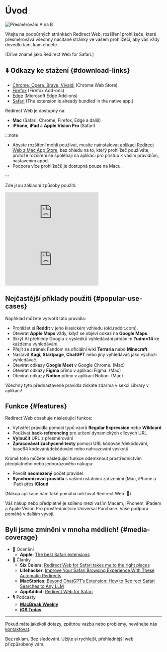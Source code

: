
# Úvod

<div style={{display: "flex", flexDirection: "column", alignItems: "flex-start", marginBottom: "25px"}}>
  <img src={useBaseUrl("img/redirect-a-to-b.png")} style={{display: "block", minWidth: "360px", maxWidth: "500px", width: "100%", height: "auto", marginBottom: "25px"}} alt="Přesměrování A na B" />
  <ExtensionStoreLinks />
</div>

Vítejte na podpůrných stránkách Redirect Web, rozšíření prohlížeče, které přesměrovává všechny načítané stránky ve vašem prohlížeči, aby vás vždy dovedlo tam, kam chcete.

(Dříve známé jako Redirect Web for Safari.)

## ⬇️ Odkazy ke stažení {#download-links}

- [Chrome, Opera, Brave, Vivaldi](https://chromewebstore.google.com/detail/ffglckbhfbfmdkefdmjbhpnffkcmlhdh) (Chrome Web Store)
- [Firefox](https://addons.mozilla.org/firefox/addon/redirect-web/) (Firefox Add-ons)
- [Edge](https://microsoftedge.microsoft.com/addons/detail/hmfkakfdccgdpgemaicfgngnmflefpga) (Microsoft Edge Add-ons)
- [Safari](https://apps.apple.com/app/id1571283503) (The extension is already bundled in the native app.)

Redirect Web je dostupný na:

- **Mac** (Safari, Chrome, Firefox, Edge a další)
- **iPhone**, **iPad** a **Apple Vision Pro** (Safari)

:::note

- Abyste rozšíření mohli používat, musíte nainstalovat [aplikaci Redirect Web z Mac App Store](https://apps.apple.com/app/id1571283503), bez ohledu na to, který prohlížeč používáte, protože rozšíření se spoléhají na aplikaci pro přístup k vašim pravidlům, nastavením apod.
- Podpora více prohlížečů je dostupná pouze na Macu.

:::

Zde jsou základní způsoby použití:

<iframe style={{width:"100%", aspectRatio:"9/16", height:"auto", maxHeight:"60vh", maxWidth:"35vh"}} src="https://www.youtube.com/embed/NaQ5X-v-qJU" title="Demo video iOS (YouTube)" frameborder="0" allow="accelerometer; autoplay; clipboard-write; encrypted-media; gyroscope; picture-in-picture; web-share" allowfullscreen></iframe>

<iframe style={{width:"100%", aspectRatio:"17/9", height:"auto", maxHeight:"100vh"}} src="https://www.youtube.com/embed/5eU89Gu73SQ" title="Demo video macOS (YouTube)" frameborder="0" allow="accelerometer; autoplay; clipboard-write; encrypted-media; gyroscope; picture-in-picture; web-share" allowfullscreen></iframe>

## Nejčastější příklady použití {#popular-use-cases}

Například můžete vytvořit tato pravidla:

- Prohlížet si **Reddit** v jeho klasickém vzhledu (old.reddit.com).
- Otevírat **Apple Maps** vždy, když se objeví odkaz na **Google Maps**.
- Skrýt AI přehledy Googlu z výsledků vyhledávání přidáním **?udm=14** ke každému vyhledávání.
- Přejít ze stránek Fandom na oficiální wiki **Terraria** nebo **Minecraft**.
- Nastavit **Kagi**, **Startpage**, **ChatGPT** nebo jiný vyhledávač jako výchozí vyhledávač.
- Otevírat odkazy **Google Meet** v Google Chrome. (Mac)
- Otevírat odkazy **Figma** přímo v aplikaci Figma. (Mac)
- Otevírat odkazy **Notion** přímo v aplikaci Notion. (Mac)

Všechny tyto přednastavené pravidla získáte zdarma v sekci Library v aplikaci!

## Funkce {#features}

Redirect Web obsahuje následující funkce:

- Vytvářet pravidla pomocí typů vzorů **Regular Expression** nebo **Wildcard**
- Používat **back-referencing** pro určení dynamických cílových URL
- **Vyloučit** URL z přesměrování
- **Zpracovávat zachycené texty** pomocí URL kódování/dekódování, base64 kódování/dekódování nebo nahrazování výskytů

Kromě toho můžete následující funkce odemknout prostřednictvím předplatného nebo jednorázového nákupu:

- Povolit **neomezený** počet pravidel
- **Synchronizovat pravidla** s vašimi ostatními zařízeními (Mac, iPhone a iPad) přes **iCloud**

(Nákup aplikace nám také pomáhá udržovat Redirect Web. 🙏)

Váš nákup nebo předplatné je sdíleno mezi vaším Macem, iPhonem, iPadem a Apple Vision Pro prostřednictvím Universal Purchase. Vaše podpora pomáhá v dalším vývoji.


## Byli jsme zmíněni v mnoha médiích! {#media-coverage}

* 🏅 Ocenění
    * **Apple**: [The best Safari extensions](https://apps.apple.com/us/story/id1377753262)
* 📰 Články
    * **Six Colors**: [Redirect Web for Safari takes me to the right places](https://sixcolors.com/post/2022/11/redirect-web-for-safari-takes-me-to-the-right-places/)
    * **Lifehacker**: [Improve Your Safari Browsing Experience With These Automatic Redirects](https://lifehacker.com/improve-your-safari-browsing-experience-with-these-auto-1849812013)
    * **MacStories**: [Beyond ChatGPT’s Extension: How to Redirect Safari Searches to Any LLM](https://www.macstories.net/tutorials/beyond-chatgpts-extension-how-to-redirect-safari-searches-to-any-llm/)
    * **AppAddict**: [Redirect Web for Safari](https://appaddict.app/post/redirect-web-for-safari)
* 🎙️ Podcasty
    * [**MacBreak Weekly**](https://youtu.be/I251K3L2s88?t=7427)
    * [**iOS Today**](https://youtu.be/cWkwH84b6M4?t=636)

---

Pokud máte jakékoli dotazy, zpětnou vazbu nebo problémy, neváhejte nás [kontaktovat](/contact-us).

Bez reklam. Bez sledování. Užijte si rychlejší, přehlednější web přizpůsobený vám.
